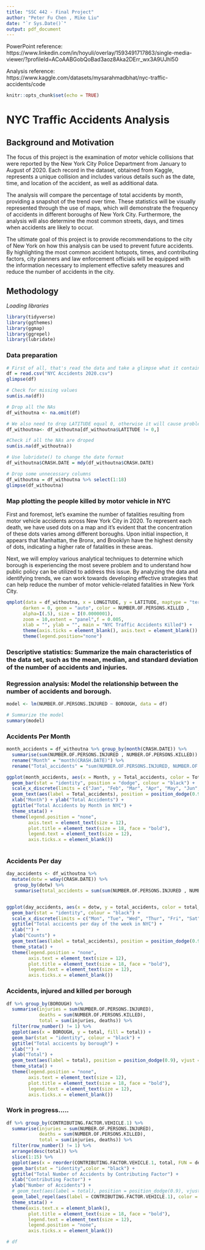 ```yaml
---
title: "SSC 442 - Final Project"
author: "Peter Fu Chen , Mike Liu"
date: "`r Sys.Date()`"
output: pdf_document
---
```


PowerPoint reference: https://www.linkedin.com/in/hoyuli/overlay/1593491717863/single-media-viewer/?profileId=ACoAABGobQoBad3aoz8Aka2DErr_wx3A9UJhl50

Analysis reference: https://www.kaggle.com/datasets/mysarahmadbhat/nyc-traffic-accidents/code


```r
knitr::opts_chunk$set(echo = TRUE)
```

# NYC Traffic Accidents Analysis

## Background and Motivation

The focus of this project is the examination of motor vehicle collisions that were reported by the New York City Police Department from January to August of 2020. Each record in the dataset, obtained from Kaggle, represents a unique collision and includes various details such as the date, time, and location of the accident, as well as additional data.

The analysis will compare the percentage of total accidents by month, providing a snapshot of the trend over time. These statistics will be visually represented through the use of maps, which will demonstrate the frequency of accidents in different boroughs of New York City. Furthermore, the analysis will also determine the most common streets, days, and times when accidents are likely to occur.

The ultimate goal of this project is to provide recommendations to the city of New York on how this analysis can be used to prevent future accidents. By highlighting the most common accident hotspots, times, and contributing factors, city planners and law enforcement officials will be equipped with the information necessary to implement effective safety measures and reduce the number of accidents in the city.


## Methodology

*Loading libraries*
```r
library(tidyverse)
library(ggthemes)
library(ggmap)
library(ggrepel)
library(lubridate)
```


### Data preparation

```r
# First of all, that's read the data and take a glimpse what it contains
df = read.csv("NYC Accidents 2020.csv")
glimpse(df)
```

```r
# Check for missing values
sum(is.na(df))
```


```r
# Drop all the NAs
df_withoutna <- na.omit(df)

# We also need to drop LATITUDE equal 0, otherwise it will cause problems when we plot
df_withoutna<- df_withoutna[df_withoutna$LATITUDE != 0,]

#Check if all the NAs are droped
sum(is.na(df_withoutna))
```

```r
# Use lubridate() to change the date format
df_withoutna$CRASH.DATE = mdy(df_withoutna$CRASH.DATE)
```


```r
# Drop some unnecessary columns
df_withoutna = df_withoutna %>% select(1:18)
glimpse(df_withoutna)
```

### Map plotting the people killed by motor vehicle in NYC

First and foremost, let's examine the number of fatalities resulting from motor vehicle accidents across New York City in 2020. To represent each death, we have used dots on a map and it's evident that the concentration of these dots varies among different boroughs. Upon initial inspection, it appears that Manhattan, the Bronx, and Brooklyn have the highest density of dots, indicating a higher rate of fatalities in these areas.

Next, we will employ various analytical techniques to determine which borough is experiencing the most severe problem and to understand how public policy can be utilized to address this issue. By analyzing the data and identifying trends, we can work towards developing effective strategies that can help reduce the number of motor vehicle-related fatalities in New York City.


```r
qmplot(data = df_withoutna, x = LONGITUDE, y = LATITUDE, maptype = "terrain",
      darken = 0, geom = "auto", color = NUMBER.OF.PERSONS.KILLED , 
      alpha=I(.5), size = I(0.0000001), 
      zoom = 10,extent = "panel",f = 0.005, 
      xlab = "", ylab = "", main = "NYC Traffic Accidents Killed") +
      theme(axis.ticks = element_blank(), axis.text = element_blank()) +
      theme(legend.position="none")
```


### Descriptive statistics: Summarize the main characteristics of the data set, such as the mean, median, and standard deviation of the number of accidents and injuries.





### Regression analysis: Model the relationship between the number of accidents and borough. 

```r
model <- lm(NUMBER.OF.PERSONS.INJURED ~ BOROUGH, data = df)

# Summarize the model
summary(model)
```

### Accidents Per Month

```r
month_accidents = df_withoutna %>% group_by(month(CRASH.DATE)) %>%
  summarise(sum(NUMBER.OF.PERSONS.INJURED , NUMBER.OF.PERSONS.KILLED)) %>%
  rename("Month" = "month(CRASH.DATE)") %>%
  rename("Total_accidents" = "sum(NUMBER.OF.PERSONS.INJURED, NUMBER.OF.PERSONS.KILLED)")

ggplot(month_accidents, aes(x = Month, y = Total_accidents, color = Total_accidents)) +
  geom_bar(stat = "identity", position = "dodge", colour = "black") +
  scale_x_discrete(limits = c("Jan", "Feb", "Mar", "Apr", "May", "Jun", "Jul", "Aug")) +
  geom_text(aes(label = Total_accidents), position = position_dodge(0.9), vjust = 2, size = 4, color = "#ffffff") +
  xlab("Month") + ylab("Total Accidents") +
  ggtitle("Total Accidents by Month in NYC") +
  theme_stata() +
  theme(legend.position = "none", 
        axis.text = element_text(size = 12),
        plot.title = element_text(size = 18, face = "bold"),
        legend.text = element_text(size = 12),
        axis.ticks.x = element_blank()) 
  
```

### Accidents Per day

```r
day_accidents <- df_withoutna %>% 
  mutate(dotw = wday(CRASH.DATE)) %>% 
   group_by(dotw) %>%
   summarise(total_accidents = sum(sum(NUMBER.OF.PERSONS.INJURED , NUMBER.OF.PERSONS.KILLED)))


ggplot(day_accidents, aes(x = dotw, y = total_accidents, color = total_accidents)) +
  geom_bar(stat = "identity", colour = "black") +
  scale_x_discrete(limits = c("Mon", "Tue", "Wed", "Thur", "Fri", "Sat", "Sun")) +
  ggtitle("Total accicents per day of the week in NYC") +
  xlab("") +
  ylab("Counts") +
  geom_text(aes(label = total_accidents), position = position_dodge(0.9), vjust = 2, size = 4, color = "#ffffff") +
  theme_stata() +
  theme(legend.position = "none", 
        axis.text = element_text(size = 12),
        plot.title = element_text(size = 18, face = "bold"),
        legend.text = element_text(size = 12),
        axis.ticks.x = element_blank()) 
```


### Accidents, injured and killed per borough

```r
df %>% group_by(BOROUGH) %>% 
  summarise(injuries = sum(NUMBER.OF.PERSONS.INJURED),
            deaths = sum(NUMBER.OF.PERSONS.KILLED),
            total = sum(injuries, deaths)) %>%
  filter(row_number() != 1) %>%
  ggplot(aes(x = BOROUGH, y = total, fill = total)) +
  geom_bar(stat = "identity", colour = "black") +
  ggtitle("Total accicents by borough") +
  xlab("") +
  ylab("Total") +
  geom_text(aes(label = total), position = position_dodge(0.9), vjust = 2, size = 4, color = "#ffffff") +
  theme_stata() +
  theme(legend.position = "none", 
        axis.text = element_text(size = 12),
        plot.title = element_text(size = 18, face = "bold"),
        legend.text = element_text(size = 12),
        axis.ticks.x = element_blank()) 
```

### Work in progress.....

```r
df %>% group_by(CONTRIBUTING.FACTOR.VEHICLE.1) %>% 
  summarise(injuries = sum(NUMBER.OF.PERSONS.INJURED),
            deaths = sum(NUMBER.OF.PERSONS.KILLED),
            total = sum(injuries, deaths)) %>%
  filter(row_number() != 1) %>%
  arrange(desc(total)) %>%
  slice(1:15) %>%
  ggplot(aes(x = reorder(CONTRIBUTING.FACTOR.VEHICLE.1, total, FUN = desc), y = total, fill = total)) +
  geom_bar(stat = "identity",color = "black") +
  ggtitle("Total Number of Accidents by Contributing Factor") +
  xlab("Contributing Factor") +
  ylab("Number of Accidents") +
  # geom_text(aes(label = total), position = position_dodge(0.9), vjust = 2, size = 4, color = "#ffffff") +
  geom_label_repel(aes(label = CONTRIBUTING.FACTOR.VEHICLE.1), color = "white", size = 2.5, max.overlaps = 15) +
  theme_stata() +
  theme(axis.text.x = element_blank(),
        plot.title = element_text(size = 18, face = "bold"),
        legend.text = element_text(size = 12),
        legend.position = "none",
        axis.ticks.x = element_blank())
```









```r
# df
```
















